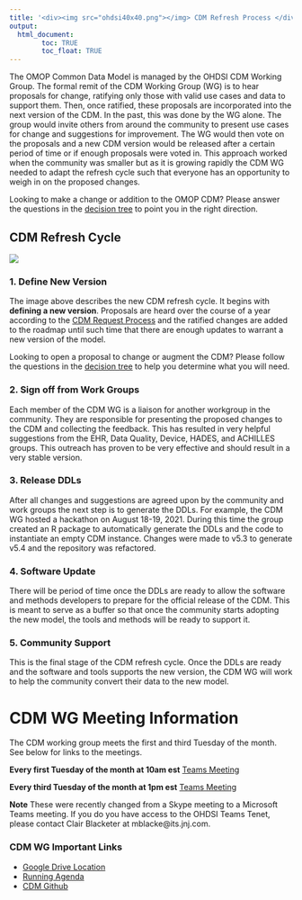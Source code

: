 ```yaml
---
title: '<div><img src="ohdsi40x40.png"></img> CDM Refresh Process </div>'
output: 
  html_document:
        toc: TRUE
        toc_float: TRUE
---
```


The OMOP Common Data Model is managed by the OHDSI CDM Working Group. The formal remit of the CDM Working Group (WG) is to hear proposals for change, ratifying only those with valid use cases and data to support them. Then, once ratified, these proposals are incorporated into the next version of the CDM. In the past, this was done by the WG alone. The group would invite others from around the community to present use cases for change and suggestions for improvement. The WG would then vote on the proposals and a new CDM version would be released after a certain period of time or if enough proposals were voted in. This approach worked when the community was smaller but as it is growing rapidly the CDM WG needed to adapt the refresh cycle such that everyone has an opportunity to weigh in on the proposed changes. 

Looking to make a change or addition to the OMOP CDM? Please answer the questions in the [decision tree](cdmDecisionTree.html) to point you in the right direction.

## CDM Refresh Cycle

![](images/CDM_refresh_cycle.png)

### 1. Define New Version 

The image above describes the new CDM refresh cycle. It begins with **defining a new version**. Proposals are heard over the course of a year according to the [CDM Request Process](cdmRequestProcess.html) and the ratified changes are added to the roadmap until such time that there are enough updates to warrant a new version of the model. 

Looking to open a proposal to change or augment the CDM? Please follow the questions in the [decision tree](cdmDecisionTree.html) to help you determine what you will need. 

### 2. Sign off from Work Groups 

Each member of the CDM WG is a liaison for another workgroup in the community. They are responsible for presenting the proposed changes to the CDM and collecting the feedback. This has resulted in very helpful suggestions from the EHR, Data Quality, Device, HADES, and ACHILLES groups. This outreach has proven to be very effective and should result in a very stable version.

### 3. Release DDLs 

After all changes and suggestions are agreed upon by the community and work groups the next step is to generate the DDLs. For example, the CDM WG hosted a hackathon on August 18-19, 2021. During this time the group created an R package to automatically generate the DDLs and the code to instantiate an empty CDM instance. Changes were made to v5.3 to generate v5.4 and the repository was refactored. 

### 4. Software Update 

There will be period of time once the DDLs are ready to allow the software and methods developers to prepare for the official release of the CDM. This is meant to serve as a buffer so that once the community starts adopting the new model, the tools and methods will be ready to support it. 

### 5. Community Support 

This is the final stage of the CDM refresh cycle. Once the DDLs are ready and the software and tools supports the new version, the CDM WG will work to help the community convert their data to the new model. 


# CDM WG Meeting Information

The CDM working group meets the first and third Tuesday of the month. See below for links to the meetings. 

**Every first Tuesday of the month at 10am est** [Teams Meeting](https://teams.microsoft.com/l/meetup-join/19%3a133f2b94b86a41a884d4a4d160610148%40thread.tacv2/1601910741972?context=%7b%22Tid%22%3a%22a30f0094-9120-4aab-ba4c-e5509023b2d5%22%2c%22Oid%22%3a%2281c21b6d-448d-4634-abbc-6b0962d1138a%22%7d)   

**Every third Tuesday of the month at 1pm est** [Teams Meeting](https://teams.microsoft.com/l/meetup-join/19%3a133f2b94b86a41a884d4a4d160610148%40thread.tacv2/1611000164347?context=%7b%22Tid%22%3a%22a30f0094-9120-4aab-ba4c-e5509023b2d5%22%2c%22Oid%22%3a%223c193b7f-c2ab-4bcf-b88c-f89a6b1fba38%22%7d)


**Note** These were recently changed from a Skype meeting to a Microsoft Teams meeting. If you do you have access to the OHDSI Teams Tenet, please contact Clair Blacketer at mblacke@its.jnj.com.


### CDM WG Important Links

- [Google Drive Location](https://drive.google.com/open?id=1DaNKe6ivIAZPJeI31VJ-pzNB9wS9hDqu)
- [Running Agenda](https://docs.google.com/document/d/1WgKePjrI_cGdqn2XQCe1JdGaTzdMqU4p5ihkMt8fcAc/edit?usp=sharing)
- [CDM Github](https://github.com/OHDSI/CommonDataModel)

